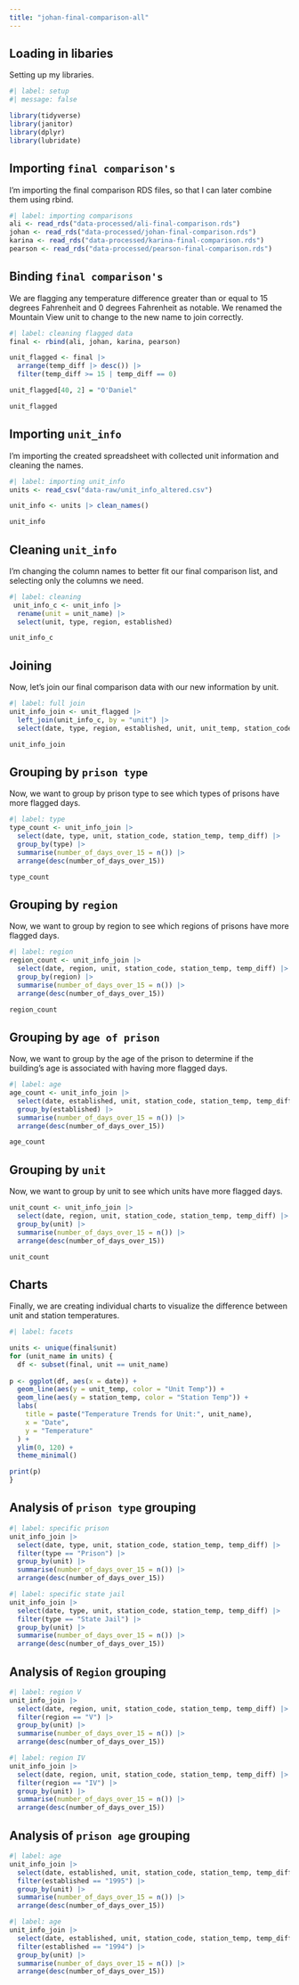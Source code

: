 ```yaml
---
title: "johan-final-comparison-all"
---
```


## Loading in libaries

Setting up my libraries.

```r
#| label: setup
#| message: false

library(tidyverse)
library(janitor)
library(dplyr)
library(lubridate)
```

## Importing `final comparison's`

I’m importing the final comparison RDS files, so that I can later combine them using rbind.

```r
#| label: importing comparisons
ali <- read_rds("data-processed/ali-final-comparison.rds")
johan <- read_rds("data-processed/johan-final-comparison.rds")
karina <- read_rds("data-processed/karina-final-comparison.rds")
pearson <- read_rds("data-processed/pearson-final-comparison.rds")
```

## Binding `final comparison's`

We are flagging any temperature difference greater than or equal to 15 degrees Fahrenheit and 0 degrees Fahrenheit as notable. We renamed the Mountain View unit to change to the new name to join correctly.

```r
#| label: cleaning flagged data
final <- rbind(ali, johan, karina, pearson)

unit_flagged <- final |> 
  arrange(temp_diff |> desc()) |> 
  filter(temp_diff >= 15 | temp_diff == 0)

unit_flagged[40, 2] = "O'Daniel"

unit_flagged
```


## Importing `unit_info`

I’m importing the created spreadsheet with collected unit information and cleaning the names.

```r
#| label: importing unit_info
units <- read_csv("data-raw/unit_info_altered.csv")

unit_info <- units |> clean_names()

unit_info
```

## Cleaning `unit_info`

I’m changing the column names to better fit our final comparison list, and selecting only the columns we need.

```r
#| label: cleaning
 unit_info_c <- unit_info |> 
  rename(unit = unit_name) |>
  select(unit, type, region, established)

unit_info_c
```

## Joining

Now, let’s join our final comparison data with our new information by unit.

```r
#| label: full join
unit_info_join <- unit_flagged |> 
  left_join(unit_info_c, by = "unit") |> 
  select(date, type, region, established, unit, unit_temp, station_code, station_temp, temp_diff)

unit_info_join
```

## Grouping by `prison type`

Now, we want to group by prison type to see which types of prisons have more flagged days.

```r
#| label: type
type_count <- unit_info_join |> 
  select(date, type, unit, station_code, station_temp, temp_diff) |> 
  group_by(type) |> 
  summarise(number_of_days_over_15 = n()) |> 
  arrange(desc(number_of_days_over_15))

type_count
```

## Grouping by `region`

Now, we want to group by region to see which regions of prisons have more flagged days.

```r
#| label: region
region_count <- unit_info_join |> 
  select(date, region, unit, station_code, station_temp, temp_diff) |> 
  group_by(region) |> 
  summarise(number_of_days_over_15 = n()) |> 
  arrange(desc(number_of_days_over_15))

region_count
```

## Grouping by `age of prison`

Now, we want to group by the age of the prison to determine if the building’s age is associated with having more flagged days.

```r
#| label: age
age_count <- unit_info_join |> 
  select(date, established, unit, station_code, station_temp, temp_diff) |> 
  group_by(established) |> 
  summarise(number_of_days_over_15 = n()) |> 
  arrange(desc(number_of_days_over_15))

age_count
```

## Grouping by `unit`

Now, we want to group by unit to see which units have more flagged days.

```r
unit_count <- unit_info_join |> 
  select(date, region, unit, station_code, station_temp, temp_diff) |> 
  group_by(unit) |> 
  summarise(number_of_days_over_15 = n()) |> 
  arrange(desc(number_of_days_over_15))

unit_count
```

## Charts

Finally, we are creating individual charts to visualize the difference between unit and station temperatures.

```r
#| label: facets

units <- unique(final$unit)
for (unit_name in units) {
  df <- subset(final, unit == unit_name)
  
p <- ggplot(df, aes(x = date)) +
  geom_line(aes(y = unit_temp, color = "Unit Temp")) +
  geom_line(aes(y = station_temp, color = "Station Temp")) +
  labs(
    title = paste("Temperature Trends for Unit:", unit_name),
    x = "Date",
    y = "Temperature"
  ) +
  ylim(0, 120) +
  theme_minimal()

print(p)
}
```

## Analysis of `prison type` grouping

```r
#| label: specific prison
unit_info_join |> 
  select(date, type, unit, station_code, station_temp, temp_diff) |> 
  filter(type == "Prison") |>
  group_by(unit) |> 
  summarise(number_of_days_over_15 = n()) |> 
  arrange(desc(number_of_days_over_15))
```

```r
#| label: specific state jail
unit_info_join |> 
  select(date, type, unit, station_code, station_temp, temp_diff) |> 
  filter(type == "State Jail") |>
  group_by(unit) |> 
  summarise(number_of_days_over_15 = n()) |> 
  arrange(desc(number_of_days_over_15))
```

## Analysis of `Region` grouping

```r
#| label: region V 
unit_info_join |> 
  select(date, region, unit, station_code, station_temp, temp_diff) |> 
  filter(region == "V") |> 
  group_by(unit) |> 
  summarise(number_of_days_over_15 = n()) |> 
  arrange(desc(number_of_days_over_15))
```

```r
#| label: region IV 
unit_info_join |> 
  select(date, region, unit, station_code, station_temp, temp_diff) |> 
  filter(region == "IV") |> 
  group_by(unit) |> 
  summarise(number_of_days_over_15 = n()) |> 
  arrange(desc(number_of_days_over_15))
```

## Analysis of `prison age` grouping

```r
#| label: age
unit_info_join |> 
  select(date, established, unit, station_code, station_temp, temp_diff) |> 
  filter(established == "1995") |> 
  group_by(unit) |> 
  summarise(number_of_days_over_15 = n()) |> 
  arrange(desc(number_of_days_over_15))
```

```r
#| label: age
unit_info_join |> 
  select(date, established, unit, station_code, station_temp, temp_diff) |> 
  filter(established == "1994") |> 
  group_by(unit) |> 
  summarise(number_of_days_over_15 = n()) |> 
  arrange(desc(number_of_days_over_15))
```